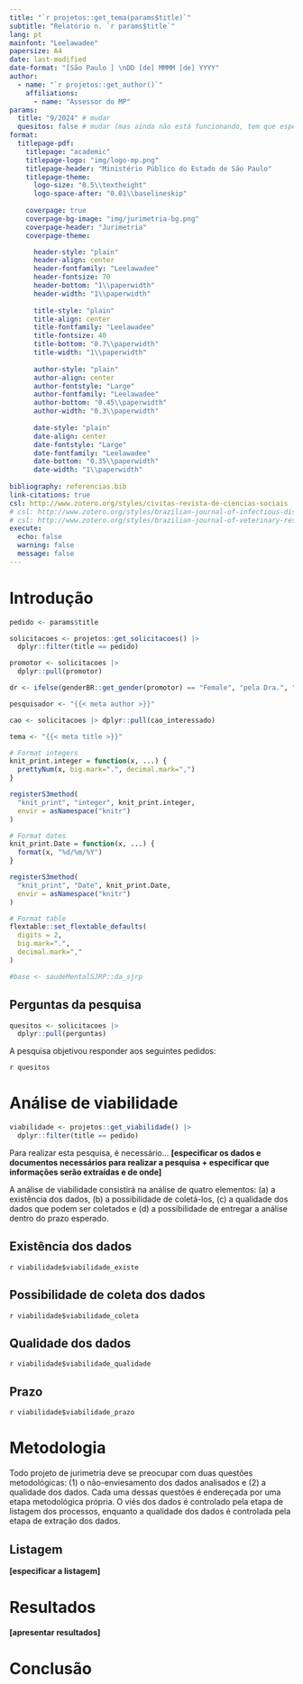 ```yaml
---
title: "`r projetos::get_tema(params$title)`"
subtitle: "Relatório n. `r params$title`"
lang: pt
mainfont: "Leelawadee"
papersize: A4
date: last-modified
date-format: "[São Paulo ] \nDD [de] MMMM [de] YYYY"
author: 
  - name: "`r projetos::get_author()`" 
    affiliations:
      - name: "Assessor do MP"
params:
  title: "9/2024" # mudar
  quesitos: false # mudar (mas ainda não está funcionando, tem que esperar o release 1.4 do Quarto)
format: 
  titlepage-pdf:
    titlepage: "academic"
    titlepage-logo: "img/logo-mp.png"
    titlepage-header: "Ministério Público do Estado de São Paulo"
    titlepage-theme:
      logo-size: "0.5\\textheight"
      logo-space-after: "0.01\\baselineskip"
    
    coverpage: true
    coverpage-bg-image: "img/jurimetria-bg.png"
    coverpage-header: "Jurimetria"
    coverpage-theme: 

      header-style: "plain"
      header-align: center
      header-fontfamily: "Leelawadee"
      header-fontsize: 70
      header-bottom: "1\\paperwidth"
      header-width: "1\\paperwidth"
      
      title-style: "plain"
      title-align: center
      title-fontfamily: "Leelawadee"
      title-fontsize: 40
      title-bottom: "0.7\\paperwidth"
      title-width: "1\\paperwidth"
      
      author-style: "plain"
      author-align: center
      author-fontstyle: "Large"
      author-fontfamily: "Leelawadee"
      author-bottom: "0.45\\paperwidth"
      author-width: "0.3\\paperwidth"
            
      date-style: "plain"
      date-align: center
      date-fontstyle: "Large"
      date-fontfamily: "Leelawadee"
      date-bottom: "0.35\\paperwidth"
      date-width: "1\\paperwidth"
      
bibliography: referencias.bib
link-citations: true
csl: http://www.zotero.org/styles/civitas-revista-de-ciencias-sociais
# csl: http://www.zotero.org/styles/brazilian-journal-of-infectious-diseases
# csl: http://www.zotero.org/styles/brazilian-journal-of-veterinary-research-and-animal-science
execute:
  echo: false
  warning: false
  message: false
---
```



# Introdução

```r
pedido <- params$title

solicitacoes <- projetos::get_solicitacoes() |> 
  dplyr::filter(title == pedido)

promotor <- solicitacoes |> 
  dplyr::pull(promotor)

dr <- ifelse(genderBR::get_gender(promotor) == "Female", "pela Dra.", "pelo Dr.")

pesquisador <- "{{< meta author >}}"

cao <- solicitacoes |> dplyr::pull(cao_interessado)

tema <- "{{< meta title >}}"
```

```r
# Format integers
knit_print.integer = function(x, ...) {
  prettyNum(x, big.mark=".", decimal.mark=",")
}

registerS3method(
  "knit_print", "integer", knit_print.integer,
  envir = asNamespace("knitr")
)

# Format dates
knit_print.Date = function(x, ...) {
  format(x, "%d/%m/%Y")
}

registerS3method(
  "knit_print", "Date", knit_print.Date,
  envir = asNamespace("knitr")
)

# Format table
flextable::set_flextable_defaults(
  digits = 2,
  big.mark=".", 
  decimal.mark=","
)

```

```r
#base <- saudeMentalSJRP::da_sjrp
```


## Perguntas da pesquisa

```r
quesitos <- solicitacoes |> 
  dplyr::pull(perguntas) 
```

A pesquisa objetivou responder aos seguintes pedidos:

`r quesitos`

# Análise de viabilidade

```r
viabilidade <- projetos::get_viabilidade() |> 
  dplyr::filter(title == pedido)
```

Para realizar esta pesquisa, é necessário... **[especificar os dados e documentos necessários para realizar a pesquisa + especificar que informações serão extraídas e de onde]**

A análise de viabilidade consistirá na análise de quatro elementos: (a) a existência dos dados, (b) a possibilidade de coletá-los, (c) a qualidade dos dados que podem ser coletados e (d) a possibilidade de entregar a análise dentro do prazo esperado.

## Existência dos dados

`r viabilidade$viabilidade_existe`

## Possibilidade de coleta dos dados

`r viabilidade$viabilidade_coleta`

## Qualidade dos dados

`r viabilidade$viabilidade_qualidade`

## Prazo

`r viabilidade$viabilidade_prazo`

# Metodologia

Todo projeto de jurimetria deve se preocupar com duas questões metodológicas: (1) o não-enviesamento dos dados analisados e (2) a qualidade dos dados. Cada uma dessas questões é endereçada por uma etapa metodológica própria. O viés dos dados é controlado pela etapa de listagem dos processos, enquanto a qualidade dos dados é controlada pela etapa de extração dos dados. 

## Listagem

**[especificar a listagem]**

# Resultados

**[apresentar resultados]**

# Conclusão 

<!-- ::: {.content-visible when-meta="params.quesitos"} -->

<!-- # Resposta aos quesitos -->

<!-- ## Quesito n -->

<!-- ## Quesito n -->

<!-- ## Quesito n -->

<!-- ::: -->

